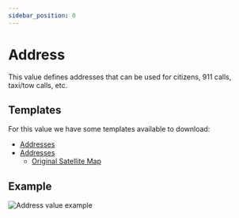 ```yaml
---
sidebar_position: 0
---
```


# Address

This value defines addresses that can be used for citizens, 911 calls, taxi/tow calls, etc.

## Templates

For this value we have some templates available to download:

- <a download href="https://docs.snailycad.org/templates/address.json">
    Addresses
  </a>
- <a download href="https://docs.snailycad.org/templates/address-satmap.json">
    Addresses
  </a>

  - [Original Satellite Map](https://forum.cfx.re/t/release-free-high-resolution-satellite-map-with-custom-postals/2503527)

## Example

![Address value example](/features/values/address.png)
